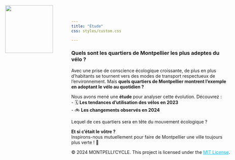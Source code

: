 ```yaml
---
title: "Étude"
css: styles/custom.css

---
```

![ ](images/logo.png){style="position: absolute; top: 20px; left: 20px; width: 150px; height: auto;"}

<div class="etude-section">

### Quels sont les quartiers de Montpellier les plus adeptes du vélo ?  



Avec une prise de conscience écologique croissante, de plus en plus d’habitants se tournent vers des modes de transport respectueux de l’environnement. Mais **quels quartiers de Montpellier montrent l’exemple en adoptant le vélo au quotidien ?**  



Nous avons mené une **étude** pour analyser cette évolution. Découvrez :  
- 🗓️ **Les tendances d’utilisation des vélos en 2023**  
- 🚲 **Les changements observés en 2024**  

Lequel de ces quartiers sera en tête du mouvement écologique ?  

**Et si c’était le vôtre ?**  
Inspirons-nous mutuellement pour faire de Montpellier une ville toujours plus verte ! 🌿

</div>


<footer>
  <p>
    &copy; 2024 MONTPELLI'CYCLE. This project is licensed under the 
    <a href="LICENSE" target="_blank" style="color: #00bfff;">MIT License</a>.
  </p>
</footer>